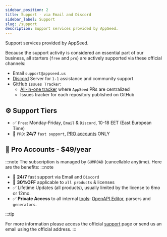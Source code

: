 ```yaml
---
sidebar_position: 2
title: Support - via Email and Discord
sidebar_label: Support
slug: /support
description: Support services provided by AppSeed.
---
```



<!-- # [Support](https://appseed.us/support/) -->

<!-- # Support services provided by AppSeed.-->

<SubHeading color="#25c2a0">Support services provided by AppSeed.</SubHeading>

Because the support activity is considered an essential part of our business, all starters (`free` and `pro`) are actively supported via these official channels:

- Email `support@appseed.us`
- [Discord](https://discord.gg/fZC6hup) Server for `1-1` assistance and community support
- GitHub `Issues Tracker`:
  - [All-in-one tracker](https://github.com/app-generator/app-generator/issues) where `AppSeed` PRs are centralized
  - Issues tracker for each repository published on GitHub

## ⚙️ Support Tiers

- ✅ `Free`: Monday-Friday, `Email` & `Discord`, 10-18 EET (East European Time)
- 🚀 `PRO`: **24/7** `fast support`, [PRO accounts](https://appseed.us/terms/) ONLY

## 🚀 Pro Accounts - $49/year

:::note
The subscription is managed by `GUMROAD` (cancellable anytime). Here are the benefits:
:::note

- 🚀 **24/7** fast support via Email and `Discord`
- 🎁 **30%OFF** applicable to `all products` & licenses
- ✅ Lifetime Updates (all products), usually limited by the license to 6mo or 12mo.
- ✅ **Private Access** to all internal [tools](https://appseed.us/developer-tools/): [OpenAPI Editor](https://appseed.us/generator/openapi/), parsers and `generators`.

:::tip

For more information please access the official [support](https://appseed.us/support/) page or send us an email using the official address.
:::
